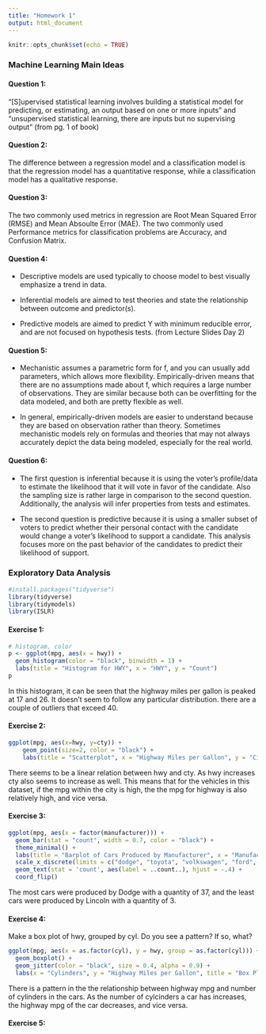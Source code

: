 ```yaml
---
title: "Homework 1"
output: html_document
---
```


```r
knitr::opts_chunk$set(echo = TRUE)
```


### Machine Learning Main Ideas

#### Question 1:
"[S]upervised statistical learning involves building a statistical model for predicting, or estimating, an output based on one or more inputs" and 
"unsupervised statistical learning, there are inputs but no supervising output" (from pg. 1 of book)


#### Question 2:
The difference between a regression model and a classification model is that the regression model has a quantitative response, while a classification 
model has a qualitative response. 


#### Question 3:
The two commonly used metrics in regression are Root Mean Squared Error (RMSE) and Mean Absoulte Error (MAE). 
The two commonly used Performance metrics for classification problems are Accuracy, and Confusion Matrix.


#### Question 4:
* Descriptive models are used typically to choose model to best visually emphasize a trend in data.

* Inferential models are aimed to test theories and state the relationship between outcome and predictor(s).

* Predictive models are aimed to predict Y with minimum reducible error, and are not focused on hypothesis tests.
(from Lecture Slides Day 2)


#### Question 5:
* Mechanistic assumes a parametric form for f, and you can usually add parameters, which allows more flexibility.
Empirically-driven means that there are no assumptions made about f, which requires a large number of observations. 
They are similar because both can be overfitting for the data modeled, and both are pretty flexible as well.

* In general, empirically-driven models are easier to understand because they are based on observation rather than theory. Sometimes mechanistic models 
rely on formulas and theories that may not always accurately depict the data being modeled, especially for the real world.



#### Question 6:
* The first question is inferential because it is using the voter's profile/data to estimate the likelihood that it will vote in favor of the candidate. 
Also the sampling size is rather large in comparison to the second question. Additionally, the analysis will infer properties from tests and estimates.

* The second question is predictive because it is using a smaller subset of voters to predict whether their personal contact with the candidate would change
a voter's likelihood to support a candidate. This analysis focuses more on the past behavior of the candidates to predict their likelihood of support.



### Exploratory Data Analysis

```r
#install.packages("tidyverse")
library(tidyverse)
library(tidymodels)
library(ISLR)
```


#### Exercise 1:
```r
# histogram, color
p <- ggplot(mpg, aes(x = hwy)) + 
  geom_histogram(color = "black", binwidth = 1) +
  labs(title = "Histogram for HWY", x = "HWY", y = "Count")
p
```

In this histogram, it can be seen that the highway miles per gallon is peaked at 17 and 26. It doesn't seem to follow any particular distribution. there are a couple of outliers that exceed 40. 

#### Exercise 2:
```r
ggplot(mpg, aes(x=hwy, y=cty)) + 
    geom_point(size=2, color = "black") +
    labs(title = "Scatterplot", x = "Highway Miles per Gallon", y = "City Miles per Gallon") 
```

There seems to be a linear relation between hwy and cty. As hwy increases cty also seems to increase as well. This means that for the vehicles in 
this dataset, if the mpg within the city is high, the the mpg for highway is also relatively high, and vice versa. 



#### Exercise 3:
```r
ggplot(mpg, aes(x = factor(manufacturer))) +
  geom_bar(stat = "count", width = 0.7, color = "black") +
  theme_minimal() +
  labs(title = "Barplot of Cars Produced by Manufacturer", x = "Manufacturer",  y = "Cars Produced") +
  scale_x_discrete(limits = c("dodge", "toyota", "volkswagen", "ford", "chevrolet", "audi", "subaru", "hyundai", "nissan", "honda", "jeep", "pontiac", "mercury", "land rover", "lincoln")) +
  geom_text(stat = 'count', aes(label = ..count..), hjust = -.4) +
  coord_flip()

```

The most cars were produced by Dodge with a quantity of 37, and the least cars were produced by Lincoln with a quantity of 3.

#### Exercise 4:
Make a box plot of hwy, grouped by cyl. Do you see a pattern? If so, what?
```r
ggplot(mpg, aes(x = as.factor(cyl), y = hwy, group = as.factor(cyl))) +
  geom_boxplot() +
  geom_jitter(color = "black", size = 0.4, alpha = 0.9) +
  labs(x = "Cylinders", y = "Highway Miles per Gallon", title = "Box Plot of Highway MPG" )


```

There is a pattern in the the relationship between highway mpg and number of cylinders in the cars. As the number of cylcinders a car has increases, the highway mpg of the car decreases, and vice versa.

#### Exercise 5:
```r

```













